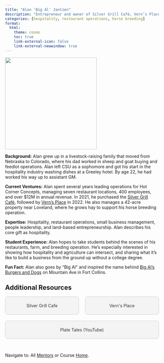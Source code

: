 ```yaml
---
title: "Alan 'Big Al' Jantzen"
description: "Entrepreneur and owner of Silver Grill Café, Vern’s Place, and a hay farm near Loveland."
categories: [hospitality, restaurant operations, horse breeding]
format: 
  html: 
    theme: cosmo
    toc: true
    link-external-icon: false
    link-external-newwindow: true
---
```


![](alan-jantzen.jpg){fig-align="left" width=300}

**Background:** Alan grew up in a livestock-raising family that moved from Nebraska to Colorado, where his dad worked in sheep and goat buying and feedlot operations. Alan left CSU as a sophomore and got his start in the hospitality industry washing dishes at a Greeley hotel. By age 22, he had worked his way up to assistant GM.

**Current Ventures:** Alan spent several years leading operations for Hot Corner Concepts, managing seven restaurant locations, 400 employees, and over $12M in annual revenue. In 2021, he purchased the [Silver Grill Café](https://www.silvergrill.com/), followed by [Vern’s Place](https://www.vernsplace.com/) in 2022. He also manages a 42-acre property near Loveland, where he grows hay to support his horse breeding operation.

**Expertise:** Hospitality, restaurant operations, small business management, people leadership, and land-based entrepreneurship. Alan describes his core gift as hospitality.

**Student Experience:** Alan hopes to take students behind the scenes of his restaurants, farm, and breeding operation. He’s especially interested in showing how hospitality and agriculture can intersect, and sharing what it’s like to build a business from the ground up without a college degree.

**Fun Fact:** Alan also goes by "Big Al" and inspired the name behind [Big Al's Burgers and Dogs](https://bigalsburgersanddogs.com/) on Mountain Ave in Fort Collins.

## Additional Resources

```{=html}
<div style="display: flex; justify-content: space-between; gap: 20px; flex-wrap: wrap;">

  <a href="https://www.silvergrill.com/history/" target="_blank" style="flex: 1; min-width: 200px; text-align: center; padding: 20px; background: #f4f4f4; border: 1px solid #ccc; text-decoration: none; color: #333; border-radius: 8px;">
    Silver Grill Cafe
  </a>

  <a href="https://treehousefarmcollective.com/" target="_blank" style="flex: 1; min-width: 200px; text-align: center; padding: 20px; background: #f4f4f4; border: 1px solid #ccc; text-decoration: none; color: #333; border-radius: 8px;">
    Vern's Place
  </a>

  <a href="https://youtu.be/PHlCmdwv-wc?si=DIHD3hazI272psvy&t=19" target="_blank" style="flex: 1; min-width: 200px; text-align: center; padding: 20px; background: #f4f4f4; border: 1px solid #ccc; text-decoration: none; color: #333; border-radius: 8px;">
    Plate Tales (YouTube)
  </a>

</div>
```

<br>

::: footer
Navigate to: All [Mentors](../mentors.qmd) or Course [Home](https://laurenchenarides.github.io/csu-arec-224/).
:::
